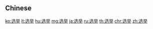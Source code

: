 {{also|選舉}}
==Chinese==
{{zh-see|選舉}}

[[ko:选举]]
[[lt:选举]]
[[hu:选举]]
[[mg:选举]]
[[ja:选举]]
[[ru:选举]]
[[th:选举]]
[[chr:选举]]
[[zh:选举]]